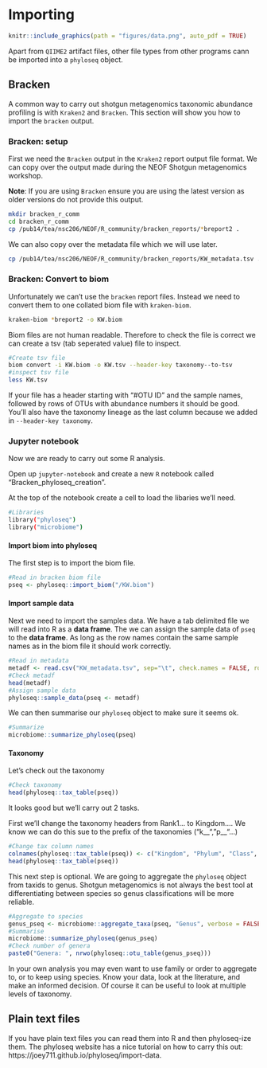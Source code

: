 # Importing
```r
knitr::include_graphics(path = "figures/data.png", auto_pdf = TRUE)
``` 

Apart from `QIIME2` artifact files, other file types from other programs cann be imported into a `phyloseq` object.

## Bracken

A common way to carry out shotgun metagenomics taxonomic abundance profiling is with `Kraken2` and `Bracken`.
This section will show you how to import the `bracken` output.

### Bracken: setup

First we need the `Bracken` output in the `Kraken2` report output file format.
We can copy over the output made during the NEOF Shotgun metagenomics workshop.

__Note__: If you are using `Bracken` ensure you are using the latest version as older versions do not provide this output.

```bash
mkdir bracken_r_comm
cd bracken_r_comm
cp /pub14/tea/nsc206/NEOF/R_community/bracken_reports/*breport2 .
```

We can also copy over the metadata file which we will use later.

```bash
cp /pub14/tea/nsc206/NEOF/R_community/bracken_reports/KW_metadata.tsv .
```

### Bracken: Convert to biom

Unfortunately we can't use the `bracken` report files.
Instead we need to convert them to one collated biom file with `kraken-biom`.

```bash
kraken-biom *breport2 -o KW.biom 
```

Biom files are not human readable.
Therefore to check the file is correct we can create a tsv (tab seperated value) file to inspect.

```bash
#Create tsv file
biom convert -i KW.biom -o KW.tsv --header-key taxonomy--to-tsv
#inspect tsv file
less KW.tsv
```

If your file has a header starting with "#OTU ID" and the sample names, followed by rows of OTUs with abundance numbers it should be good.
You'll also have the taxonomy lineage as the last column because we added in `--header-key taxonomy`.

### Jupyter notebook

Now we are ready to carry out some R analysis.

Open up `jupyter-notebook` and create a new `R` notebook called "Bracken_phyloseq_creation".

At the top of the notebook create a cell to load the libaries we'll need.

```bash
#Libraries
library("phyloseq")
library("microbiome")
```

#### Import biom into phyloseq {-}

The first step is to import the biom file.

```r
#Read in bracken biom file
pseq <- phyloseq::import_biom("/KW.biom")
```

#### Import sample data {-}

Next we need to import the samples data.
We have a tab delimited file we will read into R as a __data frame__.
The we can assign the sample data of `pseq` to the __data frame__.
As long as the row names contain the same sample names as in the biom file it should work correctly.

```R
#Read in metadata
metadf <- read.csv("KW_metadata.tsv", sep="\t", check.names = FALSE, row.names=1)
#Check metadf
head(metadf)
#Assign sample data
phyloseq::sample_data(pseq <- metadf)
```

We can then summarise our `phyloseq` object to make sure it seems ok.

```R
#Summarize
microbiome::summarize_phyloseq(pseq)
```

#### Taxonomy {-}

Let's check out the taxonomy

```R
#Check taxonomy
head(phyloseq::tax_table(pseq))
```

It looks good but we'll carry out 2 tasks.

First we'll change the taxonomy headers from Rank1... to Kingdom....
We know we can do this sue to the prefix of the taxonomies ("k__", "p__"...)

```r
#Change tax column names
colnames(phyloseq::tax_table(pseq)) <- c("Kingdom", "Phylum", "Class", "Order", "Family", "Genus", "Species")
head(phyloseq::tax_table(pseq))
```

This next step is optional.
We are going to aggregate the `phyloseq` object from taxids to genus.
Shotgun metagenomics is not always the best tool at differentiating between species so genus classifications will be more reliable.

```r
#Aggregate to species
genus_pseq <- microbiome::aggregate_taxa(pseq, "Genus", verbose = FALSE)
#Summarise
microbiome::summarize_phyloseq(genus_pseq)
#Check number of genera
paste0("Genera: ", nrwo(phyloseq::otu_table(genus_pseq)))
```

In your own analysis you may even want to use family or order to aggregate to, or to keep using species.
Know your data, look at the literature, and make an informed decision.
Of course it can be useful to look at multiple levels of taxonomy.

## Plain text files

If you have plain text files you can read them into R and then phyloseq-ize them.
The phyloseq website has a nice tutorial on how to carry this out: https://joey711.github.io/phyloseq/import-data.


